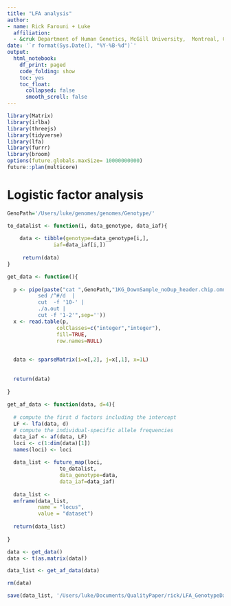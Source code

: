 ```yaml
---
title: "LFA analysis"
author: 
- name: Rick Farouni + Luke
  affiliation:
  - &cruk Department of Human Genetics, McGill University,  Montreal, Canada
date: '`r format(Sys.Date(), "%Y-%B-%d")`'
output:
  html_notebook:
    df_print: paged
    code_folding: show
    toc: yes
    toc_float: 
      collapsed: false
      smooth_scroll: false
---
```


```r
library(Matrix)
library(irlba)
library(threejs)
library(tidyverse)
library(lfa)
library(furrr)
library(broom)
options(future.globals.maxSize= 10000000000)
future::plan(multicore)
```

# Logistic factor analysis

```r
GenoPath='/Users/luke/genomes/genomes/Genotype/'

to_datalist <- function(i, data_genotype, data_iaf){
  
    data <- tibble(genotype=data_genotype[i,],
               iaf=data_iaf[i,])
               
     return(data)       
}

get_data <- function(){
  
  p <- pipe(paste("cat ",GenoPath,"1KG_DownSample_noDup_header.chip.omni.vcf |
          sed /^#/d  |
          cut  -f '10-' |
          ./a.out | 
          cut -f '1-2'",sep=''))
  x <- read.table(p,
                colClasses=c("integer","integer"), 
                fill=TRUE,
                row.names=NULL)

  
  data <- sparseMatrix(i=x[,2], j=x[,1], x=1L)
  
  
  return(data)
  
}
  
get_af_data <- function(data, d=4){
  
  # compute the first d factors including the intercept
  LF <- lfa(data, d)
  # compute the individual-specific allele frequencies
  data_iaf <- af(data, LF)
  loci <- c(1:dim(data)[1])
  names(loci) <- loci
  
  data_list <- future_map(loci, 
                 to_datalist,
                 data_genotype=data,
                 data_iaf=data_iaf) 
  
  data_list <- 
  enframe(data_list,
          name = "locus", 
          value = "dataset")
  
  return(data_list)
  
}

```

```r

data <- get_data()
data <- t(as.matrix(data))

```

```r
data_list <- get_af_data(data) 

rm(data)

save(data_list, '/Users/luke/Documents/QualityPaper/rick/LFA_GenotypeData.RData')
```